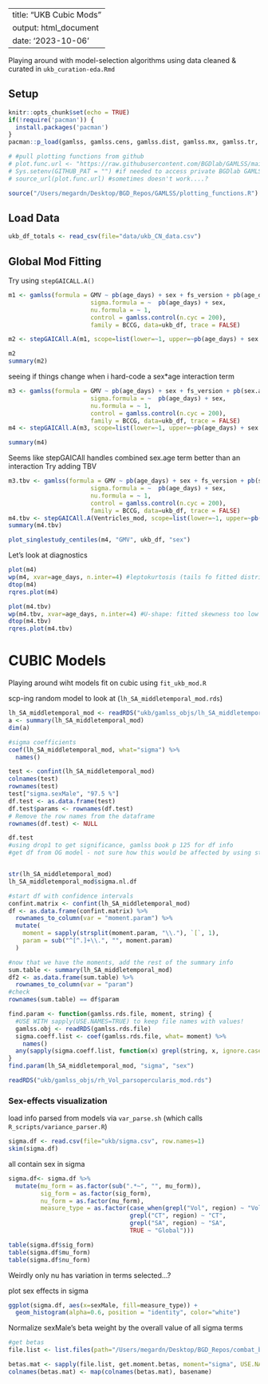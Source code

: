 
---
title: "UKB Cubic Mods"
output: html_document
date: '2023-10-06'
---

Playing around with model-selection algorithms using data cleaned & curated in `ukb_curation-eda.Rmd`

## Setup

```r
knitr::opts_chunk$set(echo = TRUE)
if(!require('pacman')) {
  install.packages('pacman')
}
pacman::p_load(gamlss, gamlss.cens, gamlss.dist, gamlss.mx, gamlss.tr, ggplot2, tidyverse, ggpubr, skimr, gamlss.data, data.table, nlme, devtools, slider)

# #pull plotting functions from github
# plot.func.url <- "https://raw.githubusercontent.com/BGDlab/GAMLSS/main/plotting_functions.R?token=GHSAT0AAAAAACGAYP4HZWCTHACGUM6KG2PSZIQUPBA"
# Sys.setenv(GITHUB_PAT = "") #if needed to access private BGDlab GAMLSS repo
# source_url(plot.func.url) #sometimes doesn't work....?

source("/Users/megardn/Desktop/BGD_Repos/GAMLSS/plotting_functions.R")
```


## Load Data

```r
ukb_df_totals <- read_csv(file="data/ukb_CN_data.csv")
```

## Global Mod Fitting

Try using `stepGAICALL.A()`

```r
m1 <- gamlss(formula = GMV ~ pb(age_days) + sex + fs_version + pb(age_days):sex,
                       sigma.formula = ~  pb(age_days) + sex,
                       nu.formula = ~ 1,
                       control = gamlss.control(n.cyc = 200), 
                       family = BCCG, data=ukb_df, trace = FALSE)

m2 <- stepGAICAll.A(m1, scope=list(lower=~1, upper=~pb(age_days) + sex + fs_version + pb(age_days):sex), k=2) #AIC

m2
summary(m2)
```

seeing if things change when i hard-code a sex*age interaction term

```r
m3 <- gamlss(formula = GMV ~ pb(age_days) + sex + fs_version + pb(sex.age),
                       sigma.formula = ~  pb(age_days) + sex,
                       nu.formula = ~ 1,
                       control = gamlss.control(n.cyc = 200), 
                       family = BCCG, data=ukb_df, trace = FALSE)
m4 <- stepGAICAll.A(m3, scope=list(lower=~1, upper=~pb(age_days) + sex + fs_version + pb(sex.age)), k=2) #AIC

summary(m4)
```

Seems like stepGAICAll handles combined sex.age term better than an interaction
Try adding TBV
```r
m3.tbv <- gamlss(formula = GMV ~ pb(age_days) + sex + fs_version + pb(sex.age) + pb(TBV),
                       sigma.formula = ~  pb(age_days) + sex,
                       nu.formula = ~ 1,
                       control = gamlss.control(n.cyc = 200), 
                       family = BCCG, data=ukb_df, trace = FALSE)
m4.tbv <- stepGAICAll.A(Ventricles_mod, scope=list(lower=~1, upper=~pb(age_days) + sex + fs_version + pb(sex.age) + pb(TBV)), k=2, glim.control(cyc=100)) #AIC
summary(m4.tbv)
```

```r
plot_singlestudy_centiles(m4, "GMV", ukb_df, "sex")
```

Let's look at diagnostics
```r
plot(m4)
wp(m4, xvar=age_days, n.inter=4) #leptokurtosis (tails fo fitted distribution too light)
dtop(m4)
rqres.plot(m4)

plot(m4.tbv)
wp(m4.tbv, xvar=age_days, n.inter=4) #U-shape: fitted skewness too low
dtop(m4.tbv)
rqres.plot(m4.tbv)
```

# CUBIC Models
Playing around wiht models fit on cubic using `fit_ukb_mod.R`

scp-ing random model to look at (`lh_SA_middletemporal_mod.rds`)

```r
lh_SA_middletemporal_mod <- readRDS("ukb/gamlss_objs/lh_SA_middletemporal_mod.rds")
a <- summary(lh_SA_middletemporal_mod)
dim(a)

#sigma coefficients
coef(lh_SA_middletemporal_mod, what="sigma") %>%
  names()

test <- confint(lh_SA_middletemporal_mod)
colnames(test)
rownames(test)
test["sigma.sexMale", "97.5 %"]
df.test <- as.data.frame(test)
df.test$params <- rownames(df.test)
# Remove the row names from the dataframe
rownames(df.test) <- NULL

df.test
#using drop1 to get significance, gamlss book p 125 for df info
#get df from OG model - not sure how this would be affected by using stepGAIC?


str(lh_SA_middletemporal_mod)
lh_SA_middletemporal_mod$sigma.nl.df

#start df with confidence intervals
confint.matrix <- confint(lh_SA_middletemporal_mod)
df <- as.data.frame(confint.matrix) %>%
  rownames_to_column(var = "moment.param") %>%
  mutate(
    moment = sapply(strsplit(moment.param, "\\."), `[`, 1),
    param = sub("^[^.]+\\.", "", moment.param)
  )

#now that we have the moments, add the rest of the summary info
sum.table <- summary(lh_SA_middletemporal_mod)
df2 <- as.data.frame(sum.table) %>%
  rownames_to_column(var = "param")
#check
rownames(sum.table) == df$param

find.param <- function(gamlss.rds.file, moment, string) {
  #USE WITH sapply(USE.NAMES=TRUE) to keep file names with values!
  gamlss.obj <- readRDS(gamlss.rds.file)
  sigma.coeff.list <- coef(gamlss.rds.file, what= moment) %>%
    names()
  any(sapply(sigma.coeff.list, function(x) grepl(string, x, ignore.case = TRUE)))
}
find.param(lh_SA_middletemporal_mod, "sigma", "sex")

readRDS("ukb/gamlss_objs/rh_Vol_parsopercularis_mod.rds")

```

### Sex-effects visualization

load info parsed from models via  `var_parse.sh` (which calls `R_scripts/variance_parser.R`)

```r
sigma.df <- read.csv(file="ukb/sigma.csv", row.names=1)
skim(sigma.df)
```

all contain sex in sigma

```r
sigma.df<- sigma.df %>%
  mutate(mu_form = as.factor(sub(".*~", "", mu_form)),
         sig_form = as.factor(sig_form),
         nu_form = as.factor(nu_form),
         measure_type = as.factor(case_when(grepl("Vol", region) ~ "Vol",
                                  grepl("CT", region) ~ "CT",
                                  grepl("SA", region) ~ "SA",
                                  TRUE ~ "Global")))

table(sigma.df$sig_form)
table(sigma.df$mu_form)
table(sigma.df$nu_form)
```

Weirdly only nu has variation in terms selected...?

plot sex effects in sigma
```r
ggplot(sigma.df, aes(x=sexMale, fill=measure_type)) +
  geom_histogram(alpha=0.6, position = "identity", color="white")
```

Normalize sexMale's beta weight by the overall value of all sigma terms

```r
#get betas
file.list <- list.files(path="/Users/megardn/Desktop/BGD_Repos/combat_biovar/ukb/gamlss_objs", pattern="_mod.rds", full.names = TRUE)

betas.mat <- sapply(file.list, get.moment.betas, moment="sigma", USE.NAMES=TRUE)
colnames(betas.mat) <- map(colnames(betas.mat), basename)


```

